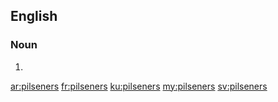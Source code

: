 ==English==

===Noun===
{{head|en|plural}}

# {{plural of|pilsener|lang=en|nocat=1}}

[[ar:pilseners]]
[[fr:pilseners]]
[[ku:pilseners]]
[[my:pilseners]]
[[sv:pilseners]]